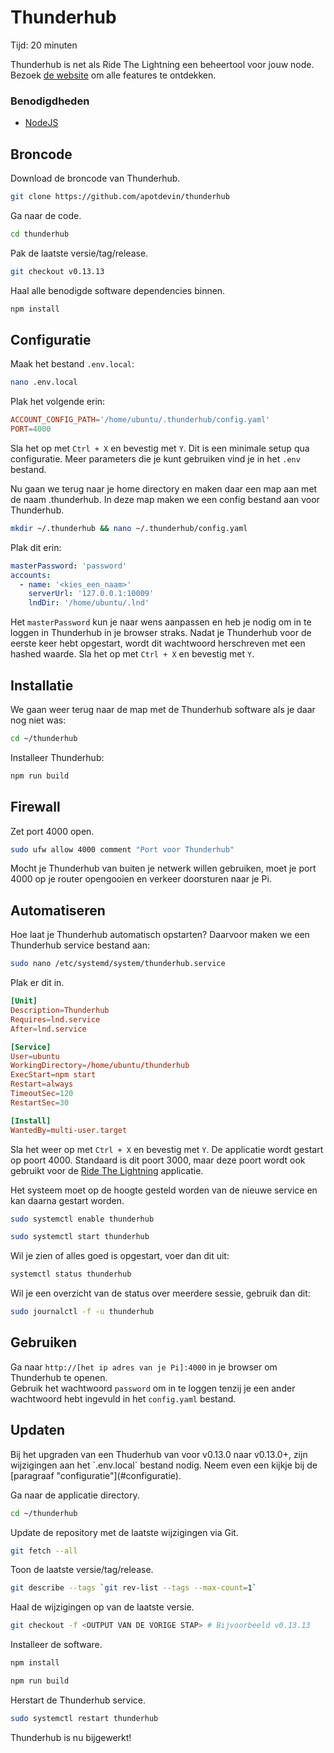
# Thunderhub

<Callout emoji="&#x2139;">
	Tijd: 20 minuten
</Callout>

Thunderhub is net als Ride The Lightning een beheertool voor jouw node. Bezoek [de website](https://www.thunderhub.io/) om alle features te ontdekken.

### Benodigdheden

* [NodeJS](/raspberry-pi/common-dependencies#nodejs)

## Broncode

Download de broncode van Thunderhub.

```bash
git clone https://github.com/apotdevin/thunderhub
```

Ga naar de code.

```bash
cd thunderhub
```

Pak de laatste versie/tag/release.

```bash
git checkout v0.13.13
```

Haal alle benodigde software dependencies binnen.

```bash
npm install
```

## Configuratie

Maak het bestand `.env.local`:

```bash
nano .env.local
```

Plak het volgende erin:

```toml
ACCOUNT_CONFIG_PATH='/home/ubuntu/.thunderhub/config.yaml'
PORT=4000
```

Sla het op met `Ctrl + X` en bevestig met `Y`. Dit is een minimale setup qua configuratie. Meer parameters die je kunt gebruiken vind je in het `.env` bestand.

Nu gaan we terug naar je home directory en maken daar een map aan met de naam .thunderhub. In deze map maken we een config bestand aan voor Thunderhub.

```bash
mkdir ~/.thunderhub && nano ~/.thunderhub/config.yaml
```

Plak dit erin:

```yaml
masterPassword: 'password'
accounts:
  - name: '<kies_een_naam>'
    serverUrl: '127.0.0.1:10009'
    lndDir: '/home/ubuntu/.lnd'
```

Het `masterPassword` kun je naar wens aanpassen en heb je nodig om in te loggen in Thunderhub in je browser straks. Nadat je Thunderhub voor de eerste keer hebt opgestart, wordt dit wachtwoord herschreven met een hashed waarde. Sla het op met `Ctrl + X` en bevestig met `Y`.

## Installatie

We gaan weer terug naar de map met de Thunderhub software als je daar nog niet was:

```bash
cd ~/thunderhub
```

Installeer Thunderhub:

```bash
npm run build
```

## Firewall

Zet port 4000 open.

```bash
sudo ufw allow 4000 comment "Port voor Thunderhub"
```

Mocht je Thunderhub van buiten je netwerk willen gebruiken, moet je port 4000 op je router opengooien en verkeer doorsturen naar je Pi.

## Automatiseren

Hoe laat je Thunderhub automatisch opstarten? Daarvoor maken we een Thunderhub service bestand aan:

```bash
sudo nano /etc/systemd/system/thunderhub.service
```

Plak er dit in.

```toml
[Unit]
Description=Thunderhub
Requires=lnd.service
After=lnd.service

[Service]
User=ubuntu
WorkingDirectory=/home/ubuntu/thunderhub
ExecStart=npm start
Restart=always
TimeoutSec=120
RestartSec=30

[Install]
WantedBy=multi-user.target
```

Sla het weer op met `Ctrl + X` en bevestig met `Y`. De applicatie wordt gestart op poort 4000. Standaard is dit poort 3000, maar deze poort wordt ook gebruikt voor de [Ride The Lightning](/lightning-extensions/ride-the-lightning) applicatie.

Het systeem moet op de hoogte gesteld worden van de nieuwe service en kan daarna gestart worden.

```bash
sudo systemctl enable thunderhub
```

```bash
sudo systemctl start thunderhub
```

Wil je zien of alles goed is opgestart, voer dan dit uit:

```bash
systemctl status thunderhub
```

Wil je een overzicht van de status over meerdere sessie, gebruik dan dit:

```bash
sudo journalctl -f -u thunderhub
```

## Gebruiken

Ga naar `http://[het ip adres van je Pi]:4000` in je browser om Thunderhub te openen.  
Gebruik het wachtwoord `password` om in te loggen tenzij je een ander wachtwoord hebt ingevuld in het `config.yaml` bestand.

## Updaten

<Callout type="warning" emoji="&#x26A0;">
	Bij het upgraden van een Thuderhub van voor v0.13.0 naar v0.13.0+, zijn wijzigingen aan het `.env.local` bestand nodig. Neem even een kijkje bij de [paragraaf "configuratie"](#configuratie).
</Callout>

Ga naar de applicatie directory.

```bash
cd ~/thunderhub
```

Update de repository met de laatste wijzigingen via Git.

```bash
git fetch --all
```

Toon de laatste versie/tag/release.

```bash
git describe --tags `git rev-list --tags --max-count=1`
```

Haal de wijzigingen op van de laatste versie.

```bash
git checkout -f <OUTPUT VAN DE VORIGE STAP> # Bijvoorbeeld v0.13.13
```

Installeer de software.

```bash
npm install

npm run build
```

Herstart de Thunderhub service.

```bash
sudo systemctl restart thunderhub
```

Thunderhub is nu bijgewerkt!
